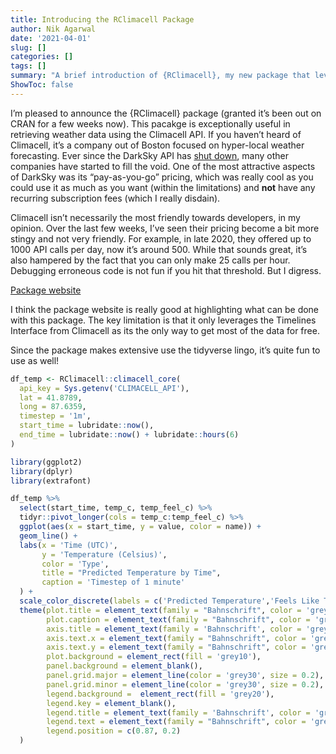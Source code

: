 ```yaml
---
title: Introducing the RClimacell Package
author: Nik Agarwal
date: '2021-04-01'
slug: []
categories: []
tags: []
summary: "A brief introduction of {RClimacell}, my new package that leverages the ClimaCell API for retrieving weather data"
ShowToc: false
---
```


I'm pleased to announce the {RClimacell} package (granted it's been out on CRAN for a few weeks now). This pacakge is exceptionally useful in retrieving weather data using the Climacell API. If you haven't heard of Climacell, it's a company out of Boston focused on hyper-local weather forecasting. Ever since the DarkSky API has [shut down](https://blog.darksky.net), many other companies have started to fill the void. One of the most attractive aspects of DarkSky was its "pay-as-you-go" pricing, which was really cool as you could use it as much as you want (within the limitations) and **not** have any recurring subscription fees (which I really disdain).

Climacell isn't necessarily the most friendly towards developers, in my opinion. Over the last few weeks, I've seen their pricing become a bit more stingy and not very friendly. For example, in late 2020, they offered up to 1000 API calls per day, now it's around 500. While that sounds great, it's also hampered by the fact that you can only make 25 calls per hour. Debugging erroneous code is not fun if you hit that threshold. But I digress.

[Package website](https://nikdata.github.io/RClimacell/)

I think the package website is really good at highlighting what can be done with this package. The key limitation is that it only leverages the Timelines Interface from Climacell as its the only way to get most of the data for free.

Since the package makes extensive use the tidyverse lingo, it's quite fun to use as well!

```r
df_temp <- RClimacell::climacell_core(
  api_key = Sys.getenv('CLIMACELL_API'),
  lat = 41.8789,
  long = 87.6359,
  timestep = '1m',
  start_time = lubridate::now(),
  end_time = lubridate::now() + lubridate::hours(6)
)
```

```r
library(ggplot2)
library(dplyr)
library(extrafont)

df_temp %>%
  select(start_time, temp_c, temp_feel_c) %>%
  tidyr::pivot_longer(cols = temp_c:temp_feel_c) %>%
  ggplot(aes(x = start_time, y = value, color = name)) +
  geom_line() +
  labs(x = 'Time (UTC)',
       y = 'Temperature (Celsius)',
       color = 'Type',
       title = "Predicted Temperature by Time",
       caption = 'Timestep of 1 minute'
  ) +
  scale_color_discrete(labels = c('Predicted Temperature','Feels Like Temperature')) +
  theme(plot.title = element_text(family = "Bahnschrift", color = 'grey100'),
        plot.caption = element_text(family = "Bahnschrift", color = 'grey60'),
        axis.title = element_text(family = 'Bahnschrift', color = 'grey100'),
        axis.text.x = element_text(family = "Bahnschrift", color = 'grey70'),
        axis.text.y = element_text(family = "Bahnschrift", color = 'grey70'),
        plot.background = element_rect(fill = 'grey10'),
        panel.background = element_blank(),
        panel.grid.major = element_line(color = 'grey30', size = 0.2),
        panel.grid.minor = element_line(color = 'grey30', size = 0.2),
        legend.background =  element_rect(fill = 'grey20'),
        legend.key = element_blank(),
        legend.title = element_text(family = 'Bahnschrift', color = 'grey80'),
        legend.text = element_text(family = "Bahnschrift", color = 'grey90'),
        legend.position = c(0.87, 0.2)
  )
```

